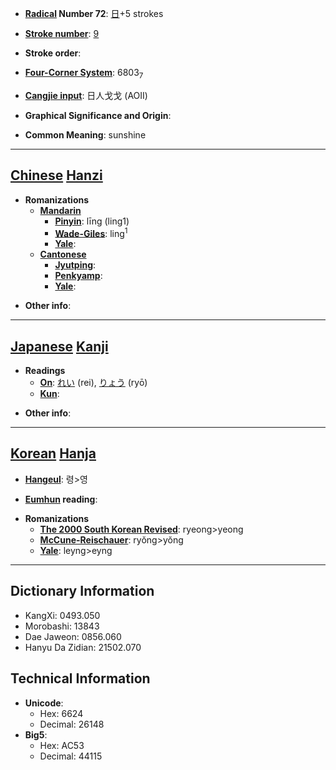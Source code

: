 * '''[[Wiktionary:Chinese radical index| Radical]] Number 72''': [[Wiktionary:Chinese radical index 日|日]]+5 strokes

* '''[[Wiktionary:Chinese total strokes index|Stroke number]]''': [[Wiktionary:Chinese total strokes index 9|9]]

* '''Stroke order''': 

* '''[[Wiktionary:Chinese four corner index|Four-Corner System]]''': 6803<sub>7</sub>

* '''[[Wiktionary:Chinese Cangjie index|Cangjie input]]''': 日人戈戈 (AOII)

* '''Graphical Significance and Origin''': 

* '''Common Meaning''': sunshine

----

== [[Chinese]] [[Hanzi]] ==

* '''Romanizations'''
** '''[[Mandarin]]'''
*** '''[[Pinyin]]''': līng (ling1)
*** '''[[Wade-Giles]]''': ling<sup>1</sup>
*** '''[[Yale]]''': 
** '''[[Cantonese]]'''
*** '''[[Jyutping]]''':
*** '''[[Penkyamp]]''': 
*** '''[[Yale]]''': 

* '''Other info''': 

----

== [[Japanese]] [[Kanji]] ==

* '''Readings'''
** '''[[On]]''': [[れい]] (rei), [[りょう]] (ryō)
** '''[[Kun]]''': 

* '''Other info''':  

----

== [[Korean]] [[Hanja]] ==

* '''[[Hangeul]]''': 령>영

* '''[[Eumhun]] reading''': 

* '''Romanizations'''
** '''[[The 2000 South Korean Revised Romanization|The 2000 South Korean Revised]]''': ryeong>yeong
** '''[[McCune-Reischauer]]''': ryŏng>yŏng
** '''[[Yale]]''': leyng>eyng

----

== Dictionary Information ==

* KangXi: 0493.050
* Morobashi: 13843
* Dae Jaweon: 0856.060
* Hanyu Da Zidian: 21502.070

== Technical Information ==

* '''Unicode''':
** Hex: 6624
** Decimal: 26148
* '''Big5''':
** Hex: AC53
** Decimal: 44115